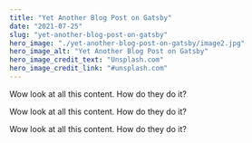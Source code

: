 ```yaml
---
title: "Yet Another Blog Post on Gatsby"
date: "2021-07-25"
slug: "yet-another-blog-post-on-gatsby"
hero_image: "./yet-another-blog-post-on-gatsby/image2.jpg"
hero_image_alt: "Yet Another Blog Post on Gatsby"
hero_image_credit_text: "Unsplash.com"
hero_image_credit_link: "#unsplash.com"
---
```


Wow look at all this content.
How do they do it?

Wow look at all this content.
How do they do it?


Wow look at all this content.
How do they do it?
